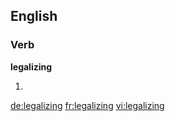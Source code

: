 ==English==

===Verb===
'''legalizing'''
# {{present participle of|legalize}}

[[de:legalizing]]
[[fr:legalizing]]
[[vi:legalizing]]